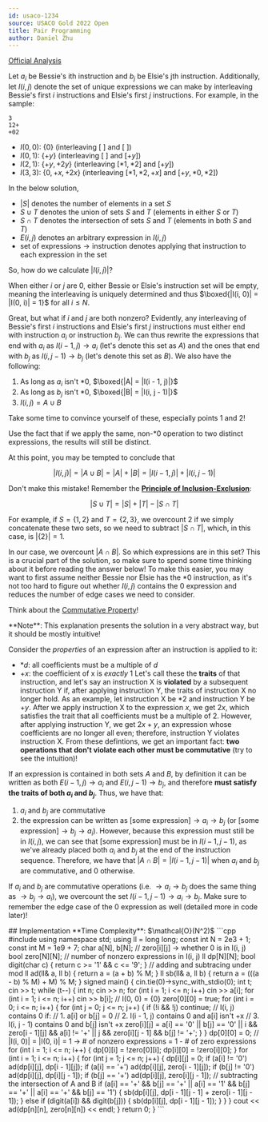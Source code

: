 ```yaml
---
id: usaco-1234
source: USACO Gold 2022 Open
title: Pair Programming
author: Daniel Zhu
---
```


[Official Analysis](http://www.usaco.org/current/data/sol_prob2_gold_open22.html)

Let $a_i$ be Bessie's ith instruction and $b_j$ be Elsie's jth instruction. Additionally, let $I(i, j)$ denote the set of unique expressions we can make by interleaving Bessie's first $i$ instructions and Elsie's first $j$ instructions. For example, in the sample:
```
3
12+
+02
```

- $I(0, 0)$: $\{0\}$ (interleaving $[\ ]$ and $[\ ]$)
- $I(0, 1)$: $\{+y\}$ (interleaving $[\ ]$ and $[+y]$)
- $I(2, 1)$: $\{+y, +2y\}$ (interleaving $[*1, *2]$ and $[+y]$)
- $I(3, 3)$: $\{0, +x, +2x\}$ (interleaving $[*1, *2, +x]$ and $[+y, *0, *2]$)

<Info title="Notation">

In the below solution,
- $|S|$ denotes the number of elements in a set $S$
- $S \cup T$ denotes the union of sets $S$ and $T$ (elements in either $S$ or $T$)
- $S \cap T$ denotes the intersection of sets $S$ and $T$ (elements in both $S$ and $T$)
- $E(i, j)$ denotes an arbitrary expression in $I(i, j)$
- $\text{set of expressions} \rightarrow \text{instruction}$ denotes applying that instruction to each expression in the set

</Info>

So, how do we calculate $|I(i, j)|$?

When either $i$ or $j$ are 0, either Bessie or Elsie's instruction set will be empty, meaning the interleaving is uniquely determined and thus $\boxed{|I(i, 0)| = |I(0, i)| = 1}$ for all $i \leq N$.

Great, but what if $i$ and $j$ are both nonzero? Evidently, any interleaving of Bessie's first $i$ instructions and Elsie's first $j$ instructions must either end with instruction $a_i$ or instruction $b_j$.
We can thus rewrite the expressions that end with $a_i$ as $I(i - 1, j) \rightarrow a_i$ (let's denote this set as $A$) and the ones that end with $b_j$ as $I(i, j - 1) \rightarrow b_j$ (let's denote this set as $B$).
We also have the following:
1. As long as $a_i$ isn't $*0$, $\boxed{|A| = |I(i - 1, j)|}$
2. As long as $b_j$ isn't $*0$, $\boxed{|B| = |I(i, j - 1)|}$
3. $I(i, j) = A \cup B$

Take some time to convince yourself of these, especially points 1 and 2!

<Info title="Not Convinced?">

Use the fact that if we apply the same, non-$*0$ operation to two distinct expressions, the results will still be distinct.

</Info>

At this point, you may be tempted to conclude that

$$
|I(i, j)| = |A \cup B| = |A| + |B| = |I(i - 1, j)| + |I(i, j - 1)|
$$

Don't make this mistake!
Remember the [**Principle of Inclusion-Exclusion**](https://en.wikipedia.org/wiki/Inclusion%E2%80%93exclusion_principle):

$$
|S \cup T| = |S| + |T| - |S \cap T|
$$

For example, if $S = \{1, 2\}$ and $T = \{2, 3\}$, we overcount $2$ if we simply concatenate these two sets, so we need to subtract $|S \cap T|$, which, in this case, is $|\{2\}| = 1$. 

In our case, we overcount $|A \cap B|$. So which expressions are in this set? This is a crucial part of the solution, so make sure to spend some time thinking about it before reading the answer below! To make this easier, you may want to first assume neither Bessie nor Elsie has the $*0$ instruction, as it's not too hard to figure out whether $I(i, j)$ contains the $0$ expression and reduces the number of edge cases we need to consider.

<Spoiler title="Hint">

Think about the [Commutative Property](https://en.wikipedia.org/wiki/Commutative_property)!

</Spoiler>

<Spoiler title="Detailed Explanation">
**Note**: This explanation presents the solution in a very abstract way, but it should be mostly intuitive!

Consider the *properties* of an expression after an instruction is applied to it:
- $*d$: all coefficients must be a multiple of $d$
- $+x$: the coefficient of x is *exactly* $1$
Let's call these the **traits** of that instruction, and let's say an instruction X is **violated** by a subsequent instruction Y if, after applying instruction Y, the traits of instruction X no longer hold. As an example, let instruction X be $*2$ and instruction Y be $+y$. After we apply instruction X to the expression $x$, we get $2x$, which satisfies the trait that all coefficients must be a multiple of 2. However, after applying instruction Y, we get $2x + y$, an expression whose coefficients are no longer all even; therefore, instruction Y violates instruction X. From these defintions, we get an important fact: **two operations that don't violate each other must be commutative** (try to see the intuition)!

If an expression is contained in both sets $A$ and $B$, by definition it can be written as both $E(i - 1, j) \rightarrow a_i$ and $E(i, j - 1) \rightarrow b_j$, and therefore **must satisfy the traits of both $a_i$ and $b_j$**. Thus, we have that:
1. $a_i$ and $b_j$ are commutative
2. the expression can be written as $\text{[some expression]} \rightarrow a_i \rightarrow b_j$ (or $\text{[some expression]} \rightarrow b_j \rightarrow a_i$). 
However, because this expression must still be in $I(i, j)$, we can see that $\text{[some expression]}$ must be in $I(i - 1, j - 1)$, as we've already placed both $a_i$ and $b_j$ at the end of the instruction sequence. Therefore, we have that $|A \cap B| = |I(i - 1, j - 1)|$ when $a_i$ and $b_j$ are commutative, and $0$ otherwise.

</Spoiler>

<Spoiler title="TL;DR">

If $a_i$ and $b_j$ are commutative operations (i.e. $\rightarrow a_i \rightarrow b_j$ does the same thing as $\rightarrow b_j \rightarrow a_i$), we overcount the set $I(i - 1, j - 1) \rightarrow a_i \rightarrow b_j$. Make sure to remember the edge case of the $0$ expression as well (detailed more in code later)!

</Spoiler>
## Implementation
**Time Complexity**: $\mathcal{O}(N^2)$
<LanguageSection>
<CPPSection>
```cpp
#include <iostream>
using namespace std;
using ll = long long;
const int N = 2e3 + 1;
const int M = 1e9 + 7;
char a[N], b[N];
// zero[i][j] -> whether 0 is in I(i, j)
bool zero[N][N];
// number of nonzero expressions in I(i, j)
ll dp[N][N];
bool digit(char c) { return c >= '1' && c <= '9'; }
// adding and subtracing under mod
ll ad(ll& a, ll b) { return a = (a + b) % M; }
ll sb(ll& a, ll b) { return a = (((a - b) % M) + M) % M; }
signed main() {
    cin.tie(0)->sync_with_stdio(0);
    int t; cin >> t;
    while (t--) {
        int n; cin >> n;
        for (int i = 1; i <= n; i++) cin >> a[i];
        for (int i = 1; i <= n; i++) cin >> b[i];
        // I(0, 0) = {0}
        zero[0][0] = true;
        for (int i = 0; i <= n; i++) {
            for (int j = 0; j <= n; j++) {
                if (!i && !j) continue;
                // I(i, j) contains 0 if:
                // 1. a[i] or b[j] = 0
                // 2. I(i - 1, j) contains 0 and a[i] isn't +x
                // 3. I(i, j - 1) contains 0 and b[j] isn't +x
                zero[i][j] =
                    a[i] == '0' || b[j] == '0' ||
                    i && zero[i - 1][j] && a[i] != '+' ||
                    j && zero[i][j - 1] && b[j] != '+';
            }
        }
        dp[0][0] = 0;
        // |I(i, 0)| = |I(0, i)| = 1 -> # of nonzero expressions = 1 - # of zero expressions
        for (int i = 1; i <= n; i++) {
            dp[0][i] = !zero[0][i];
            dp[i][0] = !zero[i][0];
        }
        for (int i = 1; i <= n; i++) {
            for (int j = 1; j <= n; j++) {
                dp[i][j] = 0;
                if (a[i] != '0') ad(dp[i][j], dp[i - 1][j]);
                if (a[i] == '+') ad(dp[i][j], zero[i - 1][j]);
                if (b[j] != '0') ad(dp[i][j], dp[i][j - 1]);
                if (b[j] == '+') ad(dp[i][j], zero[i][j - 1]);
                // subtracting the intersection of A and B
                if (a[i] == '+' && b[j] == '+' || a[i] == '1' && b[j] == '+' || a[i] == '+' && b[j] == '1') {
                    sb(dp[i][j], dp[i - 1][j - 1] + zero[i - 1][j - 1]);
                } else if (digit(a[i]) && digit(b[j])) {
                    sb(dp[i][j], dp[i - 1][j - 1]);
                }
            }
        }
        cout << ad(dp[n][n], zero[n][n]) << endl;
    }
    return 0;
}
```
</CPPSection>
</LanguageSection>